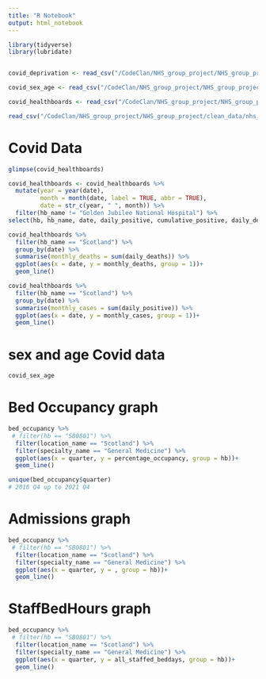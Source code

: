 ```yaml
---
title: "R Notebook"
output: html_notebook
---
```


```r
library(tidyverse)
library(lubridate)


covid_deprivation <- read_csv("/CodeClan/NHS_group_project/NHS_group_project/clean_data/daily_covid_deprivation.csv")

covid_sex_age <- read_csv("/CodeClan/NHS_group_project/NHS_group_project/clean_data/daily_covid_sex_age.csv")

covid_healthboards <- read_csv("/CodeClan/NHS_group_project/NHS_group_project/clean_data/daily_covid_health_board.csv")

read_csv("/CodeClan/NHS_group_project/NHS_group_project/clean_data/nhs_speciality.csv")


```

# Covid Data

```r

glimpse(covid_healthboards)

covid_healthboards <- covid_healthboards %>% 
  mutate(year = year(date),
         month = month(date, label = TRUE, abbr = TRUE),
         date = str_c(year, " ", month)) %>% 
  filter(hb_name != "Golden Jubilee National Hospital") %>% 
select(hb, hb_name, date, daily_positive, cumulative_positive, daily_deaths, cumulative_deaths, crude_rate_deaths)

covid_healthboards %>%
  filter(hb_name == "Scotland") %>% 
  group_by(date) %>% 
  summarise(monthly_deaths = sum(daily_deaths)) %>% 
  ggplot(aes(x = date, y = monthly_deaths, group = 1))+
  geom_line()

covid_healthboards %>%
  filter(hb_name == "Scotland") %>% 
  group_by(date) %>% 
  summarise(monthly_cases = sum(daily_positive)) %>% 
  ggplot(aes(x = date, y = monthly_cases, group = 1))+
  geom_line()

```

# sex and age Covid data

```r
covid_sex_age

```


# Bed Occupancy graph

```r

bed_occupancy %>%
 # filter(hb == "SB0801") %>% 
  filter(location_name == "Scotland") %>% 
  filter(specialty_name == "General Medicine") %>% 
  ggplot(aes(x = quarter, y = percentage_occupancy, group = hb))+
  geom_line()

unique(bed_occupancy$quarter)
# 2016 Q4 up to 2021 Q4

```

# Admissions graph

```r
bed_occupancy %>%
 # filter(hb == "SB0801") %>% 
  filter(location_name == "Scotland") %>% 
  filter(specialty_name == "General Medicine") %>% 
  ggplot(aes(x = quarter, y = , group = hb))+
  geom_line()

```

# StaffBedHours graph

```r

bed_occupancy %>%
 # filter(hb == "SB0801") %>% 
  filter(location_name == "Scotland") %>% 
  filter(specialty_name == "General Medicine") %>% 
  ggplot(aes(x = quarter, y = all_staffed_beddays, group = hb))+
  geom_line()
```
